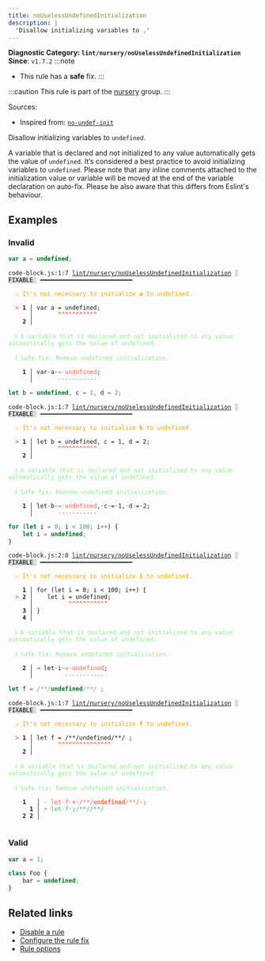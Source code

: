```yaml
---
title: noUselessUndefinedInitialization
description: |
  'Disallow initializing variables to .'
---
```


**Diagnostic Category: `lint/nursery/noUselessUndefinedInitialization`**
<Tabs>
<TabItem label="JavaScript (and super languages)" icon="seti:javascript">
**Since**: `v1.7.2`
:::note
- This rule has a **safe** fix.
:::

:::caution
This rule is part of the [nursery](/linter/rules/#nursery) group.
:::

Sources: 
- Inspired from: <a href="https://eslint.org/docs/latest/rules/no-undef-init" target="_blank"><code>no-undef-init</code></a>

Disallow initializing variables to `undefined`.

A variable that is declared and not initialized to any value automatically gets the value of `undefined`.
It’s considered a best practice to avoid initializing variables to `undefined`.
Please note that any inline comments attached to the initialization value or variable will be moved at the end of the variable declaration on auto-fix.
Please be also aware that this differs from Eslint's behaviour.

## Examples

### Invalid

```js
var a = undefined;
```

<pre class="language-text"><code class="language-text">code-block.js:1:7 <a href="https://biomejs.dev/linter/rules/no-useless-undefined-initialization">lint/nursery/noUselessUndefinedInitialization</a> <span style="color: #000; background-color: #ddd;"> FIXABLE </span> ━━━━━━━━━━━━━━━━━━━━━━━━━━<br /><br /><strong><span style="color: Orange;">  </span></strong><strong><span style="color: Orange;">⚠</span></strong> <span style="color: Orange;">It's not necessary to initialize </span><span style="color: Orange;"><strong>a</strong></span><span style="color: Orange;"> to undefined.</span><br />  <br /><strong><span style="color: Tomato;">  </span></strong><strong><span style="color: Tomato;">&gt;</span></strong> <strong>1 │ </strong>var a = undefined;<br />   <strong>   │ </strong>      <strong><span style="color: Tomato;">^</span></strong><strong><span style="color: Tomato;">^</span></strong><strong><span style="color: Tomato;">^</span></strong><strong><span style="color: Tomato;">^</span></strong><strong><span style="color: Tomato;">^</span></strong><strong><span style="color: Tomato;">^</span></strong><strong><span style="color: Tomato;">^</span></strong><strong><span style="color: Tomato;">^</span></strong><strong><span style="color: Tomato;">^</span></strong><strong><span style="color: Tomato;">^</span></strong><strong><span style="color: Tomato;">^</span></strong><br />    <strong>2 │ </strong><br />  <br /><strong><span style="color: lightgreen;">  </span></strong><strong><span style="color: lightgreen;">ℹ</span></strong> <span style="color: lightgreen;">A variable that is declared and not initialized to any value automatically gets the value of undefined.</span><br />  <br /><strong><span style="color: lightgreen;">  </span></strong><strong><span style="color: lightgreen;">ℹ</span></strong> <span style="color: lightgreen;">Safe fix</span><span style="color: lightgreen;">: </span><span style="color: lightgreen;">Remove undefined initialization.</span><br />  <br /><strong>  </strong><strong>  1 │ </strong>var<span style="opacity: 0.8;">·</span>a<span style="opacity: 0.8;">·</span><span style="color: Tomato;">=</span><span style="opacity: 0.8;"><span style="color: Tomato;">·</span></span><span style="color: Tomato;">u</span><span style="color: Tomato;">n</span><span style="color: Tomato;">d</span><span style="color: Tomato;">e</span><span style="color: Tomato;">f</span><span style="color: Tomato;">i</span><span style="color: Tomato;">n</span><span style="color: Tomato;">e</span><span style="color: Tomato;">d</span>;<br /><strong>  </strong><strong>    │ </strong>      <span style="color: Tomato;">-</span><span style="color: Tomato;">-</span><span style="color: Tomato;">-</span><span style="color: Tomato;">-</span><span style="color: Tomato;">-</span><span style="color: Tomato;">-</span><span style="color: Tomato;">-</span><span style="color: Tomato;">-</span><span style="color: Tomato;">-</span><span style="color: Tomato;">-</span><span style="color: Tomato;">-</span> <br /></code></pre>

```js
let b = undefined, c = 1, d = 2;
```

<pre class="language-text"><code class="language-text">code-block.js:1:7 <a href="https://biomejs.dev/linter/rules/no-useless-undefined-initialization">lint/nursery/noUselessUndefinedInitialization</a> <span style="color: #000; background-color: #ddd;"> FIXABLE </span> ━━━━━━━━━━━━━━━━━━━━━━━━━━<br /><br /><strong><span style="color: Orange;">  </span></strong><strong><span style="color: Orange;">⚠</span></strong> <span style="color: Orange;">It's not necessary to initialize </span><span style="color: Orange;"><strong>b</strong></span><span style="color: Orange;"> to undefined.</span><br />  <br /><strong><span style="color: Tomato;">  </span></strong><strong><span style="color: Tomato;">&gt;</span></strong> <strong>1 │ </strong>let b = undefined, c = 1, d = 2;<br />   <strong>   │ </strong>      <strong><span style="color: Tomato;">^</span></strong><strong><span style="color: Tomato;">^</span></strong><strong><span style="color: Tomato;">^</span></strong><strong><span style="color: Tomato;">^</span></strong><strong><span style="color: Tomato;">^</span></strong><strong><span style="color: Tomato;">^</span></strong><strong><span style="color: Tomato;">^</span></strong><strong><span style="color: Tomato;">^</span></strong><strong><span style="color: Tomato;">^</span></strong><strong><span style="color: Tomato;">^</span></strong><strong><span style="color: Tomato;">^</span></strong><br />    <strong>2 │ </strong><br />  <br /><strong><span style="color: lightgreen;">  </span></strong><strong><span style="color: lightgreen;">ℹ</span></strong> <span style="color: lightgreen;">A variable that is declared and not initialized to any value automatically gets the value of undefined.</span><br />  <br /><strong><span style="color: lightgreen;">  </span></strong><strong><span style="color: lightgreen;">ℹ</span></strong> <span style="color: lightgreen;">Safe fix</span><span style="color: lightgreen;">: </span><span style="color: lightgreen;">Remove undefined initialization.</span><br />  <br /><strong>  </strong><strong>  1 │ </strong>let<span style="opacity: 0.8;">·</span>b<span style="opacity: 0.8;">·</span><span style="color: Tomato;">=</span><span style="opacity: 0.8;"><span style="color: Tomato;">·</span></span><span style="color: Tomato;">u</span><span style="color: Tomato;">n</span><span style="color: Tomato;">d</span><span style="color: Tomato;">e</span><span style="color: Tomato;">f</span><span style="color: Tomato;">i</span><span style="color: Tomato;">n</span><span style="color: Tomato;">e</span><span style="color: Tomato;">d</span>,<span style="opacity: 0.8;">·</span>c<span style="opacity: 0.8;">·</span>=<span style="opacity: 0.8;">·</span>1,<span style="opacity: 0.8;">·</span>d<span style="opacity: 0.8;">·</span>=<span style="opacity: 0.8;">·</span>2;<br /><strong>  </strong><strong>    │ </strong>      <span style="color: Tomato;">-</span><span style="color: Tomato;">-</span><span style="color: Tomato;">-</span><span style="color: Tomato;">-</span><span style="color: Tomato;">-</span><span style="color: Tomato;">-</span><span style="color: Tomato;">-</span><span style="color: Tomato;">-</span><span style="color: Tomato;">-</span><span style="color: Tomato;">-</span><span style="color: Tomato;">-</span>               <br /></code></pre>

```js
for (let i = 0; i < 100; i++) {
	let i = undefined;
}
```

<pre class="language-text"><code class="language-text">code-block.js:2:8 <a href="https://biomejs.dev/linter/rules/no-useless-undefined-initialization">lint/nursery/noUselessUndefinedInitialization</a> <span style="color: #000; background-color: #ddd;"> FIXABLE </span> ━━━━━━━━━━━━━━━━━━━━━━━━━━<br /><br /><strong><span style="color: Orange;">  </span></strong><strong><span style="color: Orange;">⚠</span></strong> <span style="color: Orange;">It's not necessary to initialize </span><span style="color: Orange;"><strong>i</strong></span><span style="color: Orange;"> to undefined.</span><br />  <br />    <strong>1 │ </strong>for (let i = 0; i &lt; 100; i++) &#123;<br /><strong><span style="color: Tomato;">  </span></strong><strong><span style="color: Tomato;">&gt;</span></strong> <strong>2 │ </strong>	let i = undefined;<br />   <strong>   │ </strong>	      <strong><span style="color: Tomato;">^</span></strong><strong><span style="color: Tomato;">^</span></strong><strong><span style="color: Tomato;">^</span></strong><strong><span style="color: Tomato;">^</span></strong><strong><span style="color: Tomato;">^</span></strong><strong><span style="color: Tomato;">^</span></strong><strong><span style="color: Tomato;">^</span></strong><strong><span style="color: Tomato;">^</span></strong><strong><span style="color: Tomato;">^</span></strong><strong><span style="color: Tomato;">^</span></strong><strong><span style="color: Tomato;">^</span></strong><br />    <strong>3 │ </strong>&#125;<br />    <strong>4 │ </strong><br />  <br /><strong><span style="color: lightgreen;">  </span></strong><strong><span style="color: lightgreen;">ℹ</span></strong> <span style="color: lightgreen;">A variable that is declared and not initialized to any value automatically gets the value of undefined.</span><br />  <br /><strong><span style="color: lightgreen;">  </span></strong><strong><span style="color: lightgreen;">ℹ</span></strong> <span style="color: lightgreen;">Safe fix</span><span style="color: lightgreen;">: </span><span style="color: lightgreen;">Remove undefined initialization.</span><br />  <br /><strong>  </strong><strong>  2 │ </strong><span style="opacity: 0.8;">→ </span>let<span style="opacity: 0.8;">·</span>i<span style="opacity: 0.8;">·</span><span style="color: Tomato;">=</span><span style="opacity: 0.8;"><span style="color: Tomato;">·</span></span><span style="color: Tomato;">u</span><span style="color: Tomato;">n</span><span style="color: Tomato;">d</span><span style="color: Tomato;">e</span><span style="color: Tomato;">f</span><span style="color: Tomato;">i</span><span style="color: Tomato;">n</span><span style="color: Tomato;">e</span><span style="color: Tomato;">d</span>;<br /><strong>  </strong><strong>    │ </strong>        <span style="color: Tomato;">-</span><span style="color: Tomato;">-</span><span style="color: Tomato;">-</span><span style="color: Tomato;">-</span><span style="color: Tomato;">-</span><span style="color: Tomato;">-</span><span style="color: Tomato;">-</span><span style="color: Tomato;">-</span><span style="color: Tomato;">-</span><span style="color: Tomato;">-</span><span style="color: Tomato;">-</span> <br /></code></pre>

```js
let f = /**/undefined/**/ ;
```

<pre class="language-text"><code class="language-text">code-block.js:1:7 <a href="https://biomejs.dev/linter/rules/no-useless-undefined-initialization">lint/nursery/noUselessUndefinedInitialization</a> <span style="color: #000; background-color: #ddd;"> FIXABLE </span> ━━━━━━━━━━━━━━━━━━━━━━━━━━<br /><br /><strong><span style="color: Orange;">  </span></strong><strong><span style="color: Orange;">⚠</span></strong> <span style="color: Orange;">It's not necessary to initialize </span><span style="color: Orange;"><strong>f</strong></span><span style="color: Orange;"> to undefined.</span><br />  <br /><strong><span style="color: Tomato;">  </span></strong><strong><span style="color: Tomato;">&gt;</span></strong> <strong>1 │ </strong>let f = /**/undefined/**/ ;<br />   <strong>   │ </strong>      <strong><span style="color: Tomato;">^</span></strong><strong><span style="color: Tomato;">^</span></strong><strong><span style="color: Tomato;">^</span></strong><strong><span style="color: Tomato;">^</span></strong><strong><span style="color: Tomato;">^</span></strong><strong><span style="color: Tomato;">^</span></strong><strong><span style="color: Tomato;">^</span></strong><strong><span style="color: Tomato;">^</span></strong><strong><span style="color: Tomato;">^</span></strong><strong><span style="color: Tomato;">^</span></strong><strong><span style="color: Tomato;">^</span></strong><strong><span style="color: Tomato;">^</span></strong><strong><span style="color: Tomato;">^</span></strong><strong><span style="color: Tomato;">^</span></strong><strong><span style="color: Tomato;">^</span></strong><br />    <strong>2 │ </strong><br />  <br /><strong><span style="color: lightgreen;">  </span></strong><strong><span style="color: lightgreen;">ℹ</span></strong> <span style="color: lightgreen;">A variable that is declared and not initialized to any value automatically gets the value of undefined.</span><br />  <br /><strong><span style="color: lightgreen;">  </span></strong><strong><span style="color: lightgreen;">ℹ</span></strong> <span style="color: lightgreen;">Safe fix</span><span style="color: lightgreen;">: </span><span style="color: lightgreen;">Remove undefined initialization.</span><br />  <br />    <strong>1</strong>  <strong> │ </strong><span style="color: Tomato;">-</span> <span style="color: Tomato;">l</span><span style="color: Tomato;">e</span><span style="color: Tomato;">t</span><span style="color: Tomato;"><span style="opacity: 0.8;">·</span></span><span style="color: Tomato;">f</span><span style="color: Tomato;"><span style="opacity: 0.8;">·</span></span><span style="color: Tomato;"><strong>=</strong></span><span style="color: Tomato;"><span style="opacity: 0.8;"><strong>·</strong></span></span><span style="color: Tomato;">/</span><span style="color: Tomato;">*</span><span style="color: Tomato;">*</span><span style="color: Tomato;">/</span><span style="color: Tomato;"><strong>u</strong></span><span style="color: Tomato;"><strong>n</strong></span><span style="color: Tomato;"><strong>d</strong></span><span style="color: Tomato;"><strong>e</strong></span><span style="color: Tomato;"><strong>f</strong></span><span style="color: Tomato;"><strong>i</strong></span><span style="color: Tomato;"><strong>n</strong></span><span style="color: Tomato;"><strong>e</strong></span><span style="color: Tomato;"><strong>d</strong></span><span style="color: Tomato;">/</span><span style="color: Tomato;">*</span><span style="color: Tomato;">*</span><span style="color: Tomato;">/</span><span style="color: Tomato;"><span style="opacity: 0.8;"><strong>·</strong></span></span><span style="color: Tomato;"><strong>;</strong></span><br />      <strong>1</strong><strong> │ </strong><span style="color: MediumSeaGreen;">+</span> <span style="color: MediumSeaGreen;">l</span><span style="color: MediumSeaGreen;">e</span><span style="color: MediumSeaGreen;">t</span><span style="color: MediumSeaGreen;"><span style="opacity: 0.8;">·</span></span><span style="color: MediumSeaGreen;">f</span><span style="color: MediumSeaGreen;"><span style="opacity: 0.8;">·</span></span><span style="color: MediumSeaGreen;"><strong>;</strong></span><span style="color: MediumSeaGreen;">/</span><span style="color: MediumSeaGreen;">*</span><span style="color: MediumSeaGreen;">*</span><span style="color: MediumSeaGreen;">/</span><span style="color: MediumSeaGreen;">/</span><span style="color: MediumSeaGreen;">*</span><span style="color: MediumSeaGreen;">*</span><span style="color: MediumSeaGreen;">/</span><br />    <strong>2</strong> <strong>2</strong><strong> │ </strong>  <br />  <br /></code></pre>

### Valid

```js
var a = 1;
```

```js
class Foo {
	bar = undefined;
}
```

## Related links

- [Disable a rule](/linter/#disable-a-lint-rule)
- [Configure the rule fix](/linter#configure-the-rule-fix)
- [Rule options](/linter/#rule-options)

</TabItem>
</Tabs>

